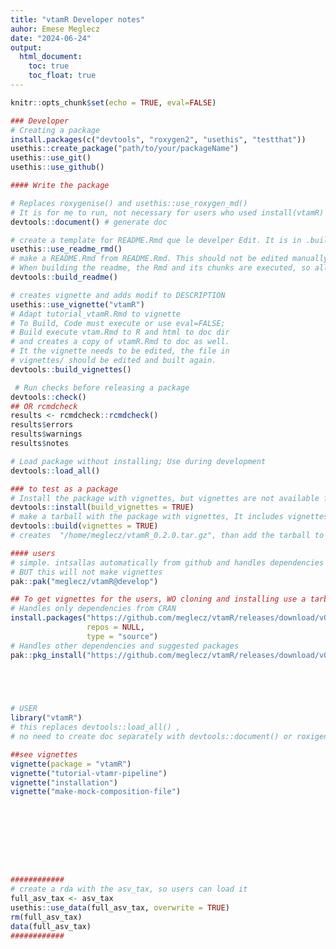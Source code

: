 ```yaml
---
title: "vtamR Developer notes"
auhor: Emese Meglecz
date: "2024-06-24"
output:
  html_document:
    toc: true
    toc_float: true
---
```



```r
knitr::opts_chunk$set(echo = TRUE, eval=FALSE)
```


```r
### Developer
# Creating a package
install.packages(c("devtools", "roxygen2", "usethis", "testthat"))
usethis::create_package("path/to/your/packageName")
usethis::use_git()
usethis::use_github()

#### Write the package

# Replaces roxygenise() and usethis::use_roxygen_md()
# It is for me to run, not necessary for users who used install(vtamR)
devtools::document() # generate doc

# create a template for README.Rmd que le develper Edit. It is in .builtignore
usethis::use_readme_rmd()
# make a README.Rmd from README.Rmd. This should not be edited manually
# When building the readme, the Rmd and its chunks are executed, so all example codes should work. If not, make eval=FALSE
devtools::build_readme()

# creates vignette and adds modif to DESCRIPTION
usethis::use_vignette("vtamR")
# Adapt tutorial_vtamR.Rmd to vignette
# To Build, Code must execute or use eval=FALSE; 
# Build execute vtam.Rmd to R and html to doc dir
# and creates a copy of vtamR.Rmd to doc as well.
# It the vignette needs to be edited, the file in 
# vignettes/ should be edited and built again.
devtools::build_vignettes()

 # Run checks before releasing a package
devtools::check()     
## OR rcmdcheck 
results <- rcmdcheck::rcmdcheck()
results$errors
results$warnings
results$notes

# Load package without installing; Use during development
devtools::load_all()   

### to test as a package 
# Install the package with vignettes, but vignettes are not available for users it is only local
devtools::install(build_vignettes = TRUE)
# make a tarball with the package with vignettes, It includes vignettes for the users
devtools::build(vignettes = TRUE)
# creates  "/home/meglecz/vtamR_0.2.0.tar.gz", than add the tarball to github (pre-)release

#### users
# simple. intsallas automatically from github and handles dependencies
# BUT this will not make vignettes
pak::pak("meglecz/vtamR@develop")

## To get vignettes for the users, WO cloning and installing use a tarball
# Handles only dependencies from CRAN
install.packages("https://github.com/meglecz/vtamR/releases/download/v0.2.0-test1/vtamR_0.2.0.tar.gz",
                 repos = NULL,
                 type = "source")
# Handles other dependencies and suggested packages
pak::pkg_install("https://github.com/meglecz/vtamR/releases/download/v0.2.0-test1/vtamR_0.2.0.tar.gz")




   
# USER
library("vtamR") 
# this replaces devtools::load_all() , 
# no need to create doc separately with devtools::document() or roxigenize

##see vignettes
vignette(package = "vtamR")
vignette("tutorial-vtamr-pipeline") 
vignette("installation") 
vignette("make-mock-composition-file") 









############
# create a rda with the asv_tax, so users can load it
full_asv_tax <- asv_tax
usethis::use_data(full_asv_tax, overwrite = TRUE)
rm(full_asv_tax)
data(full_asv_tax)
############

```




